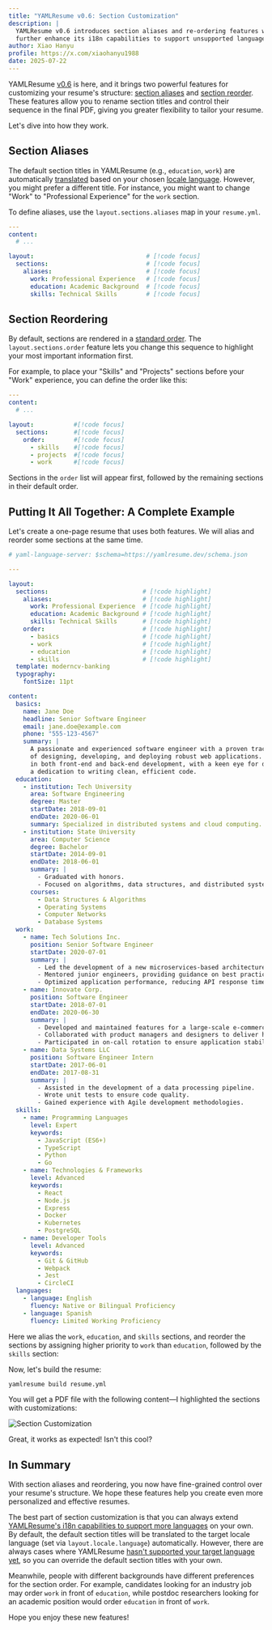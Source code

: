 ```yaml
---
title: "YAMLResume v0.6: Section Customization"
description: |
  YAMLResume v0.6 introduces section aliases and re-ordering features which
  further enhance its i18n capabilities to support unsupported languages.
author: Xiao Hanyu
profile: https://x.com/xiaohanyu1988
date: 2025-07-22
---
```


YAMLResume [v0.6](https://github.com/yamlresume/yamlresume/releases/tag/v0.6.0)
is here, and it brings two powerful features for customizing your resume's
structure: [section aliases](/docs/layout/sections/aliases) and [section
reorder](/docs/layout/sections/reorder). These features allow you to rename
section titles and control their sequence in the final PDF, giving you greater
flexibility to tailor your resume.

Let's dive into how they work.

## Section Aliases

The default section titles in YAMLResume (e.g., `education`, `work`) are
automatically [translated](/docs/layout/sections/docs/content/multi-languages)
based on your chosen [locale language](/docs/layout#locale). However, you might
prefer a different title. For instance, you might want to change "Work" to
"Professional Experience" for the `work` section.

To define aliases, use the `layout.sections.aliases` map in your `resume.yml`.

```yml lineNumbers title="resume.yml"
---
content:
  # ...

layout:                               # [!code focus]
  sections:                           # [!code focus]
    aliases:                          # [!code focus]
      work: Professional Experience   # [!code focus]
      education: Academic Background  # [!code focus]
      skills: Technical Skills        # [!code focus]
```


## Section Reordering

By default, sections are rendered in a [standard
order](/docs/layout/sections/reorder#default-section-order). The
`layout.sections.order` feature lets you change this sequence to highlight your
most important information first.

For example, to place your "Skills" and "Projects" sections before your "Work"
experience, you can define the order like this:

```yml lineNumbers title="resume.yml"
---
content:
  # ...

layout:           #[!code focus]
  sections:       #[!code focus]
    order:        #[!code focus]
      - skills    #[!code focus]
      - projects  #[!code focus]
      - work      #[!code focus]
```

Sections in the `order` list will appear first, followed by the remaining
sections in their default order.

## Putting It All Together: A Complete Example

Let's create a one-page resume that uses both features. We will alias and
reorder some sections at the same time.

```yml lineNumbers title="resume.yml"
# yaml-language-server: $schema=https://yamlresume.dev/schema.json

---

layout:
  sections:                          # [!code highlight]
    aliases:                         # [!code highlight]
      work: Professional Experience  # [!code highlight]
      education: Academic Background # [!code highlight]
      skills: Technical Skills       # [!code highlight]
    order:                           # [!code highlight]
      - basics                       # [!code highlight]
      - work                         # [!code highlight]
      - education                    # [!code highlight]
      - skills                       # [!code highlight]
  template: moderncv-banking
  typography:
    fontSize: 11pt

content:
  basics:
    name: Jane Doe
    headline: Senior Software Engineer
    email: jane.doe@example.com
    phone: "555-123-4567"
    summary: |
      A passionate and experienced software engineer with a proven track record
      of designing, developing, and deploying robust web applications. Skilled
      in both front-end and back-end development, with a keen eye for detail and
      a dedication to writing clean, efficient code.
  education:
    - institution: Tech University
      area: Software Engineering
      degree: Master
      startDate: 2018-09-01
      endDate: 2020-06-01
      summary: Specialized in distributed systems and cloud computing.
    - institution: State University
      area: Computer Science
      degree: Bachelor
      startDate: 2014-09-01
      endDate: 2018-06-01
      summary: |
        - Graduated with honors.
        - Focused on algorithms, data structures, and distributed systems.
      courses:
        - Data Structures & Algorithms
        - Operating Systems
        - Computer Networks
        - Database Systems
  work:
    - name: Tech Solutions Inc.
      position: Senior Software Engineer
      startDate: 2020-07-01
      summary: |
        - Led the development of a new microservices-based architecture, improving system scalability and reliability.
        - Mentored junior engineers, providing guidance on best practices and code quality.
        - Optimized application performance, reducing API response times by 30%.
    - name: Innovate Corp.
      position: Software Engineer
      startDate: 2018-07-01
      endDate: 2020-06-30
      summary: |
        - Developed and maintained features for a large-scale e-commerce platform using React and Node.js.
        - Collaborated with product managers and designers to deliver high-quality user experiences.
        - Participated in on-call rotation to ensure application stability.
    - name: Data Systems LLC
      position: Software Engineer Intern
      startDate: 2017-06-01
      endDate: 2017-08-31
      summary: |
        - Assisted in the development of a data processing pipeline.
        - Wrote unit tests to ensure code quality.
        - Gained experience with Agile development methodologies.
  skills:
    - name: Programming Languages
      level: Expert
      keywords:
        - JavaScript (ES6+)
        - TypeScript
        - Python
        - Go
    - name: Technologies & Frameworks
      level: Advanced
      keywords:
        - React
        - Node.js
        - Express
        - Docker
        - Kubernetes
        - PostgreSQL
    - name: Developer Tools
      level: Advanced
      keywords:
        - Git & GitHub
        - Webpack
        - Jest
        - CircleCI
  languages:
    - language: English
      fluency: Native or Bilingual Proficiency
    - language: Spanish
      fluency: Limited Working Proficiency
```

Here we alias the `work`, `education`, and `skills` sections, and reorder the
sections by assigning higher priority to `work` than `education`, followed by
the `skills` section:

Now, let's build the resume:

```bash
yamlresume build resume.yml
```

You will get a PDF file with the following content—I highlighted the sections
with customizations:

![Section Customization](./static/images/section-customization/resume-highlight.webp)

Great, it works as expected! Isn't this cool?

## In Summary

With section aliases and reordering, you now have fine-grained control over your
resume's structure. We hope these features help you create even more
personalized and effective resumes.

The best part of section customization is that you can always extend [YAMLResume's
i18n capabilities to support more
languages](/docs/layout/sections/reorder#default-section-order) on your own. By
default, the default section titles will be translated to the target locale
language (set via `layout.locale.language`) automatically. However, there are
always cases where YAMLResume [hasn't supported your target language
yet](https://github.com/yamlresume/yamlresume/discussions/36), so you can
override the default section titles with your own.

Meanwhile, people with different backgrounds have different preferences for the
section order. For example, candidates looking for an industry job may order
`work` in front of `education`, while postdoc researchers looking for an
academic position would order `education` in front of `work`.

Hope you enjoy these new features!
